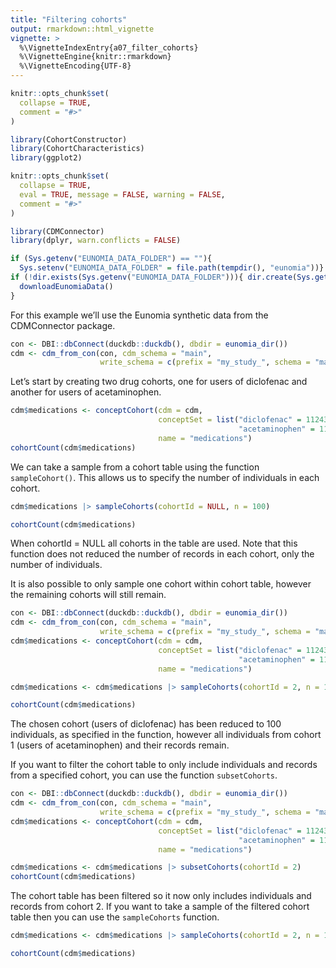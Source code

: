 ```yaml
---
title: "Filtering cohorts"
output: rmarkdown::html_vignette
vignette: >
  %\VignetteIndexEntry{a07_filter_cohorts}
  %\VignetteEngine{knitr::rmarkdown}
  %\VignetteEncoding{UTF-8}
---
```


```r
knitr::opts_chunk$set(
  collapse = TRUE,
  comment = "#>"
)
```

```r
library(CohortConstructor)
library(CohortCharacteristics)
library(ggplot2)
```

```r
knitr::opts_chunk$set(
  collapse = TRUE,
  eval = TRUE, message = FALSE, warning = FALSE,
  comment = "#>"
)

library(CDMConnector)
library(dplyr, warn.conflicts = FALSE)

if (Sys.getenv("EUNOMIA_DATA_FOLDER") == ""){
  Sys.setenv("EUNOMIA_DATA_FOLDER" = file.path(tempdir(), "eunomia"))}
if (!dir.exists(Sys.getenv("EUNOMIA_DATA_FOLDER"))){ dir.create(Sys.getenv("EUNOMIA_DATA_FOLDER"))
  downloadEunomiaData()  
}
```

For this example we'll use the Eunomia synthetic data from the CDMConnector package.

```r
con <- DBI::dbConnect(duckdb::duckdb(), dbdir = eunomia_dir())
cdm <- cdm_from_con(con, cdm_schema = "main", 
                    write_schema = c(prefix = "my_study_", schema = "main"))
```

Let's start by creating two drug cohorts, one for users of diclofenac and another for users of acetaminophen.

```r
cdm$medications <- conceptCohort(cdm = cdm, 
                                 conceptSet = list("diclofenac" = 1124300,
                                                   "acetaminophen" = 1127433), 
                                 name = "medications")
cohortCount(cdm$medications)
```
We can take a sample from a cohort table using the function `sampleCohort()`. This allows us to specify the number of individuals in each cohort. 

```r
cdm$medications |> sampleCohorts(cohortId = NULL, n = 100)

cohortCount(cdm$medications)
```
When cohortId = NULL all cohorts in the table are used. Note that this function does not reduced the number of records in each cohort, only the number of individuals.

It is also possible to only sample one cohort within cohort table, however the remaining cohorts will still remain.

```r
con <- DBI::dbConnect(duckdb::duckdb(), dbdir = eunomia_dir())
cdm <- cdm_from_con(con, cdm_schema = "main", 
                    write_schema = c(prefix = "my_study_", schema = "main"))
cdm$medications <- conceptCohort(cdm = cdm, 
                                 conceptSet = list("diclofenac" = 1124300,
                                                   "acetaminophen" = 1127433), 
                                 name = "medications")
```

```r
cdm$medications <- cdm$medications |> sampleCohorts(cohortId = 2, n = 100)

cohortCount(cdm$medications)
```

The chosen cohort (users of diclofenac) has been reduced to 100 individuals, as specified in the function, however all individuals from cohort 1 (users of acetaminophen) and their records remain.

If you want to filter the cohort table to only include individuals and records from a specified cohort, you can use the function `subsetCohorts`. 

```r
con <- DBI::dbConnect(duckdb::duckdb(), dbdir = eunomia_dir())
cdm <- cdm_from_con(con, cdm_schema = "main", 
                    write_schema = c(prefix = "my_study_", schema = "main"))
cdm$medications <- conceptCohort(cdm = cdm, 
                                 conceptSet = list("diclofenac" = 1124300,
                                                   "acetaminophen" = 1127433), 
                                 name = "medications")
```

```r
cdm$medications <- cdm$medications |> subsetCohorts(cohortId = 2)
cohortCount(cdm$medications)
```
The cohort table has been filtered so it now only includes individuals and records from cohort 2. If you want to take a sample of the filtered cohort table then you can use the `sampleCohorts` function.

```r
cdm$medications <- cdm$medications |> sampleCohorts(cohortId = 2, n = 100)

cohortCount(cdm$medications)
```

